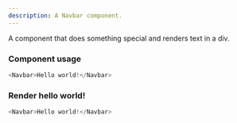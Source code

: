```yaml
---
description: A Navbar component.
---
```



A component that does something special and renders text in a div.

### Component usage
```js
<Navbar>Hello world!</Navbar>
```

### Render hello world!

```js live
<Navbar>Hello world!</Navbar>
```
